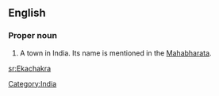 {{wikipedia}}

==English==

===Proper noun===
{{en-proper noun}}

# A town in India.  Its name is mentioned in the [[Mahabharata]].

[[Category:India]]

[[sr:Ekachakra]]